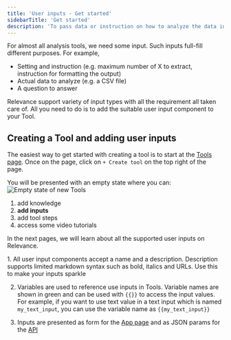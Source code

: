```yaml
---
title: 'User inputs - Get started'
sidebarTitle: 'Get started'
description: 'To pass data or instruction on how to analyze the data into a Tool'
---
```


For almost all analysis tools, we need some input. Such inputs full-fill different purposes.
For example,
* Setting and instruction (e.g. maximum number of X to extract, instruction for formatting the output)
* Actual data to analyze (e.g. a CSV file)
* A question to answer 

Relevance support variety of input types with all the requirement all taken care of.
All you need to do is to add the suitable user input component to your Tool.

## Creating a Tool and adding user inputs

The easiest way to get started with creating a tool is to start at the 
[Tools page](/get-started/key-concepts/tools).
Once on the page, click on `+ Create tool` on the top right of the page.

You will be presented with an empty state where you can:
![Empty state of new Tools](/images/tools/tool2.png)
1. add knowledge
2. **add inputs**
3. add tool steps
4. access some video tutorials

In the next pages, we will learn about all the supported user inputs on Relevance.

<Tip>
1. All user input components accept a name and a description. Description supports limited markdown syntax 
such as bold, italics and URLs. Use this to make your inputs sparkle

2. Variables are used to reference use inputs in Tools. Variable names are shown in green and can be used 
with `{{}}` to access the input values. For example, if you want to use text value in a text input which is 
named `my_text_input`, you can use the variable name as `{{my_text_input}}`

3. Inputs are presented as form for the
[App page](/templates/introduction#app-try-the-tool-on-a-play-ground) and as JSON params
for the [API](/templates/introduction#api)
</Tip>



